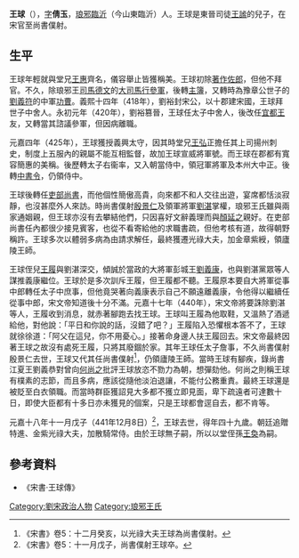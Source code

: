 '''王球'''（{{bd|393年||441年|catIdx=W}}），[[表字|字]]'''倩玉'''，[[琅邪|琅邪]][[臨沂|臨沂]]（今山東臨沂）人。王球是東晉司徒[[王謐|王謐]]的兒子，在宋官至尚書僕射。

== 生平 ==
王球年輕就與堂兄[[王惠_(劉宋)|王惠]]齊名，儀容舉止皆獲稱美。王球初除[[著作佐郎|著作佐郎]]，但他不拜官。不久，除琅邪王[[司馬德文|司馬德文]]的[[大司馬|大司馬]][[參軍|行參軍]]，後轉[[主簿|主簿]]，又轉時為豫章公世子的[[劉義符|劉義符]]的中軍[[功曹|功曹]]。義熙十四年（418年），劉裕封宋公，以十郡建宋國，王球拜世子中舍人。永初元年（420年），劉裕篡晉，王球任太子中舍人，後改任[[劉義隆|宜都王]]友，又轉當其諮議參軍，但因病離職。

元嘉四年（425年），王球獲授義興太守，因其時堂兄[[王弘_(南朝宋)|王弘]]正擔任其上司揚州刺史，制度上五服內的親屬不能互相監督，故加王球宣威將軍號。而王球在郡都有寬容簡惠的美稱。後歷轉太子右衞率，又入朝當侍中，領冠軍將軍及本州大中正。後轉[[中書令|中書令]]，仍領侍中。

王球後轉任[[吏部尚書|吏部尚書]]，而他個性簡傲高貴，向來都不和人交往出遊，宴席都恬淡寂靜，也沒甚麼外人來訪。時尚書僕射[[殷景仁|殷景仁]]及領軍將軍[[劉湛_(劉宋)|劉湛]]掌權，琅邪王氏雖與兩家通姻親，但王球亦沒有去攀結他們，只因喜好文辭義理而與[[顏延之|顏延之]]親好。在吏部尚書任內都很少接見賓客，也從不看寄給他的求職書疏，但他考核有道，故得朝野稱許。王球多次以體弱多病為由請求解任，最終獲遷光祿大夫，加金章紫綬，領廬陵王師。

王球侄兒[[王履|王履]]與劉湛深交，傾誠於當政的大將軍彭城王[[劉義康|劉義康]]，也與劉湛黨眾等人謀推義康繼位。王球於是多次訓斥王履，但王履都不聽。王履原本要自大將軍從事中郎轉任太子中庶事，但他竟哭著向義康表示自己不願遠離義康，令他得以繼續任從事中郎，宋文帝知道後十分不滿。元嘉十七年（440年），宋文帝將要誅除劉湛等人，王履收到消息，就赤著腳跑去找王球。王球叫王履為他取鞋，又溫熱了酒遞給他，對他說：「平日和你說的話，沒錯了吧？」王履陷入恐懼根本答不了，王球就徐徐道：「阿父在這兒，你不用憂心。」接著命身邊人扶王履回去。宋文帝最終因著王球之故沒有處死王履，只將其廢錮於家。其年王球任太子詹事，不久尚書僕射殷景仁去世，王球又代其任尚書僕射<ref>《宋書》卷5：十二月癸亥，以光祿大夫王球為尚書僕射。</ref>，仍領廬陵王師。當時王球有腳疾，錄尚書江夏王劉義恭對曾向[[何尚之|何尚之]]批評王球放恣不勠力為朝，想彈劾他。何尚之則稱王球有樸素的志節，而且多病，應該從隨他淡泊退讓，不能付公務重責。最終王球還是被貶至白衣領職。而當時群臣獲詔見大多都不獲立即見面，卑下疏遠者可達數十日，即使大臣都有十多日亦未獲見的個案，只是王球都會逕自去，都不肯等。

元嘉十八年十一月戊子（441年12月8日）<ref>《宋書》卷5：十一月戊子，尚書僕射王球卒。</ref>，王球去世，得年四十九歲。朝廷追贈特進、金紫光祿大夫，加散騎常侍。由於王球無子嗣，所以以堂侄孫[[王奐|王奐]]為嗣。

== 參考資料 ==
*《宋書·王球傳》

[[Category:劉宋政治人物|Category:劉宋政治人物]]
[[Category:琅邪王氏|Category:琅邪王氏]]